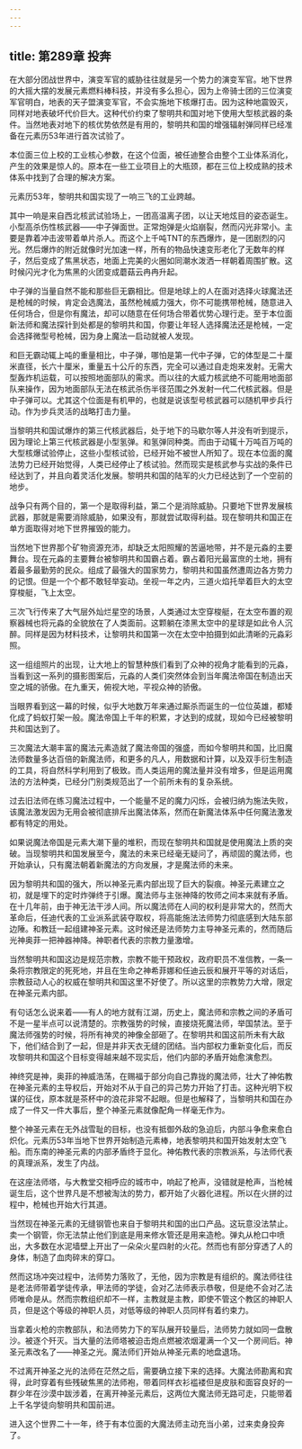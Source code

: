 ```yaml
---
---
---
```

title: 第289章 投奔
---



在大部分团战世界中，演变军官的威胁往往就是另一个势力的演变军官。地下世界的大摇大摆的发展元素燃料棒科技，并没有多么担心，因为上帝骑士团的三位演变军官明白，地表的天子盟演变军官，不会实施地下核爆打击。因为这种地震毁灭，同样对地表破坏代价巨大。这种代价约束了黎明共和国对地下使用大型核武器的条件。当然地表对地下的核优势依然是有用的，黎明共和国的增强辐射弹同样已经准备在元素历53年进行首次试验了。

本位面三位上校的工业核心参数，在这个位面，被任迪整合由整个工业体系消化，产生的效果是惊人的。原本在一些工业项目上的大瓶颈，都在三位上校成熟的技术体系中找到了合理的解决方案。

元素历53年，黎明共和国实现了一响三飞的工业跨越。

其中一响是来自西北核武试验场上，一团高温离子团，以让天地炫目的姿态诞生。小型高杀伤性核武器——中子弹面世。正常炮弹是火焰崩裂，然而闪光非常小。主要是靠着冲击波带着单片杀人。而这个上千吨TNT的东西爆炸，是一团剧烈的闪光。然后爆炸的附近就像时光加速一样，所有的物品快速变形老化了无数年的样子，然后变成了焦黑状态，地面上完美的火圈如同潮水泼洒一样朝着周围扩散。这时候闪光才化为焦黑的火团变成蘑菇云冉冉升起。

中子弹的当量自然不能和那些巨无霸相比。但是地球上的人在面对选择火球魔法还是枪械的时候，肯定会选魔法，虽然枪械威力强大，你不可能携带枪械，随意进入任何场合，但是你有魔法，却可以随意在任何场合带着优势心理行走。至于本位面新法师和魔法探针到处都是的黎明共和国，你要让年轻人选择魔法还是枪械，一定会选择微型号枪械，因为身上魔法一启动就被人发现。

和巨无霸动辄上吨的重量相比，中子弹，哪怕是第一代中子弹，它的体型是二十厘米直径，长六十厘米，重量五十公斤的东西，完全可以通过自走炮来发射。无需大型轰炸机运载，可以按照地面部队的需求。而以往的大威力核武绝不可能用地面部队来操作，因为地面部队无法在核武杀伤半径范围之外发射一代二代核武器。但是中子弹可以。尤其这个位面是有机甲的，也就是说该型号核武器可以随机甲步兵行动。作为步兵灵活的战略打击力量。

当黎明共和国试爆炸的第三代核武器后，处于地下的马歇尔等人并没有听到提示，因为理论上第三代核武器是小型氢弹。和氢弹同种类。而由于动辄十万吨百万吨的大型核爆试验停止，这些小型核试验，已经开始不被世人所知了。现在本位面的魔法势力已经开始觉得，人类已经停止了核试验。然而现实是核武参与实战的条件已经达到了，并且向着灵活化发展。黎明共和国的陆军的火力已经达到了一个空前的地步。

战争只有两个目的，第一个是取得利益，第二个是消除威胁。只要地下世界发展核武器，那就是需要消除威胁，如果没有，那就尝试取得利益。现在黎明共和国正在单方面取得对地下世界摧毁的能力。

当然地下世界那个矿物资源充沛，却缺乏太阳照耀的苦逼地带，并不是元淼的主要舞台。现在元淼的主要舞台被黎明共和国霸占着。霸占着阳光最富庶的土地，拥有着最多最勤劳的民众。组成了最强大的国家势力，黎明共和国虽然遭周边各方势力的记恨。但是一个个都不敢轻举妄动。坐视一年之内，三道火焰托举着巨大的太空穿梭艇，飞上太空。

三次飞行传来了大气层外灿烂星空的场景，人类通过太空穿梭艇，在太空布置的观察器械也将元淼的全貌放在了人类面前。这颗躺在漆黑太空中的星球是如此令人沉醉。同样是因为材料技术，让黎明共和国第一次在太空中拍摄到如此清晰的元淼彩照。

这一组组照片的出现，让大地上的智慧种族们看到了众神的视角才能看到的元淼，当看到这一系列的摄影图案后，元淼的人类们突然体会到当年魔法帝国在制造出天空之城的骄傲。在九重天，俯视大地，平视众神的骄傲。

当眼界看到这一幕的时候，似乎大地数万年来通过厮杀而诞生的一位位英雄，都矮化成了蚂蚁打架一般。魔法帝国上千年的积累，才达到的成就，现如今已经被黎明共和国达到了。

三次魔法大潮丰富的魔法元素造就了魔法帝国的强盛，而如今黎明共和国，比旧魔法师数量多达百倍的新魔法师，和更多的凡人，用数据和计算，以及双手衍生制造的工具，将自然科学利用到了极致。而人类运用的魔法量并没有增多，但是运用魔法的方法种类，已经分门别类规范出了一个前所未有的复杂系统。

过去旧法师在练习魔法过程中，一个能量不足的魔力闪烁，会被归纳为施法失败，该魔法激发因为无用会被彻底排斥出魔法体系，然而在新魔法体系中任何魔法激发都有特定的用处。

如果说魔法帝国是元素大潮下量的堆积，而现在黎明共和国就是使用魔法上质的突破。当现黎明共和国发展至今，魔法的未来已经毫无疑问了，再顽固的魔法师，也开始承认，只有魔法朝着新魔法的方向发展，才是魔法师的未来。

因为黎明共和国的强大，所以神圣元素内部出现了巨大的裂痕。神圣元素建立之初，就是埋下的定时炸弹终于引爆。魔法师与主张神降的牧师之间本来就有矛盾。在十几年前，由于神无法干涉人间。所以魔法师在人间的权利是非常大的，然而大革命后，任迪代表的工业派系武装夺取权，将高能施法法师势力彻底感到大陆东部边陲。和教廷一起组建神圣元素。这时候还是法师势力主导神圣元素的，然而随后光神奥菲一把神器神降。神职者代表的宗教力量激增。

当然黎明共和国这边是规范宗教，宗教不能干预政权，政府职员不准信教，一条一条将宗教限定的死死地，并且在生命之神希菲娜和任迪云辰和展开平等的对话后，宗教鼓动人心的权威在黎明共和国这里不好使了。所以这里的宗教势力大增，限定在神圣元素内部。

有句话怎么说来着——有人的地方就有江湖，历史上，魔法师和宗教之间的矛盾可不是一星半点可以说清楚的。宗教强势的时候，直接烧死魔法师，举国禁法。至于魔法师强势的时候，将所有神灵的神像全部砸了。在黎明共和国这前所未有大敌下，他们结合到了一起，但是并非天衣无缝的团结。当内部权力重新变化后，而反攻黎明共和国这个目标变得越来越不现实后，他们内部的矛盾开始愈演愈烈。

神终究是神，奥菲的神威浩荡，在赐福于部分向自己靠拢的魔法师，壮大了神佑教在神圣元素的主导权后，开始对不从于自己的异己势力开始了打击。这种光明下权谋的征伐，原本就是茶杯中的浪花非常不起眼。但是也解释了，当黎明共和国在办成了一件又一件大事后，整个神圣元素就像配角一样毫无作为。

整个神圣元素在无外战雪耻的目标，也没有抵御外敌的急迫后，内部斗争愈来愈白炽化。元素历53年当地下世界开始制造元素棒，地表黎明共和国开始发射太空飞船。而东南的神圣元素的内部矛盾终于显化。神佑教代表的宗教派系，与法师代表的真理派系，发生了内战。

在这座法师塔，与大教堂交相呼应的城市中，响起了枪声，没错就是枪声，当枪械诞生后，这个世界凡是不想被淘汰的势力，都开始了火器化进程。所以在火拼的过程中，枪械也开始大行其道。

当然现在神圣元素的无缝钢管也来自于黎明共和国的出口产品。这玩意没法禁止。卖一个钢管，你无法禁止他们到底是用来修水管还是用来造枪。弹丸从枪口中喷出，大多数在水泥墙壁上开出了一朵朵火星四射的火花。然而也有部分穿透了人的身体，制造了血肉碎末的穿口。

然而这场冲突过程中，法师势力落败了，无他，因为宗教是有组织的。魔法师往往是老法师带着学徒传承，甲法师的学徒，会对乙法师表示恭敬，但是绝不会对乙法师唯命是从。然而宗教组织却不一样，主教就是主教，即使不管这个教区的神职人员，但是这个等级的神职人员，对低等级的神职人员同样有着约束力。

当拿着火枪的宗教部队，和法师势力下的军队展开较量后，法师势力就如同一盘散沙。被逐个歼灭。当大量的法师塔被迫击炮点燃被浓烟灌满一个又一个房间后。神圣元素改名了——神圣之光。魔法师们开始从神圣元素的地盘退场。

不过离开神圣之光的法师在茫然之后，需要确立接下来的选择。大魔法师勘离和宾得，此时穿着有些残破焦黑的法师袍，带着同样衣衫褴褛但是皮肤和面容良好的一群少年在沙漠中跋涉着，在离开神圣元素后，这两位大魔法师无路可走，只能带着上千名学徒向黎明共和国前进。

进入这个世界二十一年，终于有本位面的大魔法师主动充当小弟，过来卖身投奔了。